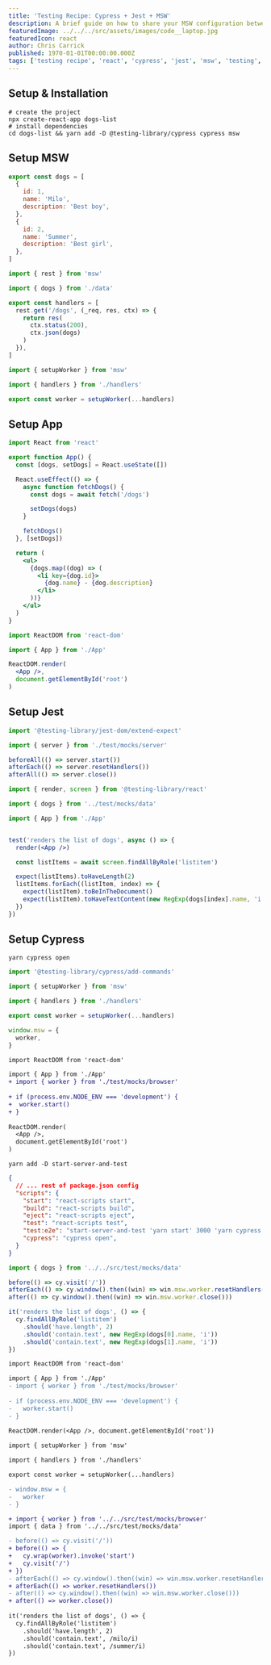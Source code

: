 ```yaml
---
title: 'Testing Recipe: Cypress + Jest + MSW'
description: A brief guide on how to share your MSW configuration between Jest and Cypress tests
featuredImage: ../../../src/assets/images/code__laptop.jpg
featuredIcon: react
author: Chris Carrick
published: 1970-01-01T00:00:00.000Z
tags: ['testing recipe', 'react', 'cypress', 'jest', 'msw', 'testing', 'javascript', 'typescript']
---
```


## Setup & Installation

```shell
# create the project
npx create-react-app dogs-list
# install dependencies
cd dogs-list && yarn add -D @testing-library/cypress cypress msw
```

## Setup MSW

```js { "filename": "src/test/mocks/data.js" }
export const dogs = [
  {
    id: 1,
    name: 'Milo',
    description: 'Best boy',
  },
  {
    id: 2,
    name: 'Summer',
    description: 'Best girl',
  },
]
```

```js { "filename": "src/test/mocks/handlers.js" }
import { rest } from 'msw'

import { dogs } from './data'

export const handlers = [
  rest.get('/dogs', (_req, res, ctx) => {
    return res(
      ctx.status(200),
      ctx.json(dogs)
    )
  }),
]
```

```js { "filename": "src/test/mocks/server.js" }
import { setupWorker } from 'msw'

import { handlers } from './handlers'

export const worker = setupWorker(...handlers)
```

## Setup App

```jsx { "filename": "src/App.jsx" }
import React from 'react'

export function App() {
  const [dogs, setDogs] = React.useState([])

  React.useEffect(() => {
    async function fetchDogs() {
      const dogs = await fetch('/dogs')

      setDogs(dogs)
    }

    fetchDogs()
  }, [setDogs])

  return (
    <ul>
      {dogs.map((dog) => (
        <li key={dog.id}>
          {dog.name} - {dog.description}
        </li>
      ))}
    </ul>
  )
}
```

```jsx { "filename": "src/index.jsx" }
import ReactDOM from 'react-dom'

import { App } from './App'

ReactDOM.render(
  <App />, 
  document.getElementById('root')
)
```

## Setup Jest

```js { "filename": "src/setupTests.js" }
import '@testing-library/jest-dom/extend-expect'

import { server } from './test/mocks/server'

beforeAll(() => server.start())
afterEach(() => server.resetHandlers())
afterAll(() => server.close())
```

```jsx { "filename": "src/App.test.jsx" }
import { render, screen } from '@testing-library/react'

import { dogs } from '../test/mocks/data'

import { App } from './App'


test('renders the list of dogs', async () => {
  render(<App />)

  const listItems = await screen.findAllByRole('listitem')

  expect(listItems).toHaveLength(2)
  listItems.forEach((listItem, index) => {
    expect(listItem).toBeInTheDocument()
    expect(listItem).toHaveTextContent(new RegExp(dogs[index].name, 'i'))
  })
})
```

## Setup Cypress

```shell
yarn cypress open
```

```js { "filename": "cypress/support/commands.ts" }
import '@testing-library/cypress/add-commands'
```

```js { "filename": "src/test/mocks/browser.js" }
import { setupWorker } from 'msw'

import { handlers } from './handlers'

export const worker = setupWorker(...handlers)

window.msw = {
  worker,
}
```

```diff { "filename": "src/index.js" }
import ReactDOM from 'react-dom'

import { App } from './App'
+ import { worker } from './test/mocks/browser'
 
+ if (process.env.NODE_ENV === 'development') {
+  worker.start()
+ }
 
ReactDOM.render(
  <App />, 
  document.getElementById('root')
)
```

```shell
yarn add -D start-server-and-test
```

```json { "filename": "package.json", "highlight": "8-9" }
{
  // ... rest of package.json config
  "scripts": {
    "start": "react-scripts start",
    "build": "react-scripts build",
    "eject": "react-scripts eject",
    "test": "react-scripts test",
    "test:e2e": "start-server-and-test 'yarn start' 3000 'yarn cypress'",
    "cypress": "cypress open",
  }
}
```

```js { "filename": "cypress/integration/App.test.js" }
import { dogs } from '../../src/test/mocks/data'

before(() => cy.visit('/'))
afterEach(() => cy.window().then((win) => win.msw.worker.resetHandlers()))
after(() => cy.window().then((win) => win.msw.worker.close()))

it('renders the list of dogs', () => {
  cy.findAllByRole('listitem')
    .should('have.length', 2)
    .should('contain.text', new RegExp(dogs[0].name, 'i'))
    .should('contain.text', new RegExp(dogs[1].name, 'i'))
})
```

```diff { "filename": "src/index.js" }
import ReactDOM from 'react-dom'

import { App } from './App'
- import { worker } from './test/mocks/browser'
 
- if (process.env.NODE_ENV === 'development') {
-   worker.start()
- }
 
ReactDOM.render(<App />, document.getElementById('root'))
```

```diff { "filename": "src/test/mocks/browser.js" }
import { setupWorker } from 'msw'

import { handlers } from './handlers'

export const worker = setupWorker(...handlers)

- window.msw = {
-   worker
- }
```

```diff { "filename": "cypress/integration/App.test.js" }
+ import { worker } from '../../src/test/mocks/browser'
import { data } from '../../src/test/mocks/data'

- before(() => cy.visit('/'))
+ before(() => {
+   cy.wrap(worker).invoke('start')
+   cy.visit('/')
+ })
- afterEach(() => cy.window().then((win) => win.msw.worker.resetHandlers()))
+ afterEach(() => worker.resetHandlers())
- after(() => cy.window().then((win) => win.msw.worker.close()))
+ after(() => worker.close())
 
it('renders the list of dogs', () => {
  cy.findAllByRole('listitem')
    .should('have.length', 2)
    .should('contain.text', /milo/i)
    .should('contain.text', /summer/i)
})
```
